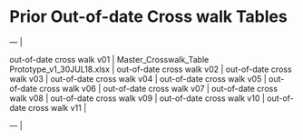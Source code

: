 
# Prior Out-of-date Cross walk Tables

--- |

out-of-date cross walk v01 |  Master_Crosswalk_Table Prototype_v1_30JUL18.xlsx  |
out-of-date cross walk v02 |
out-of-date cross walk v03 |
out-of-date cross walk v04 |
out-of-date cross walk v05 |
out-of-date cross walk v06 |
out-of-date cross walk v07 |
out-of-date cross walk v08 |
out-of-date cross walk v09 |
out-of-date cross walk v10 |
out-of-date cross walk v11 |

--- |
